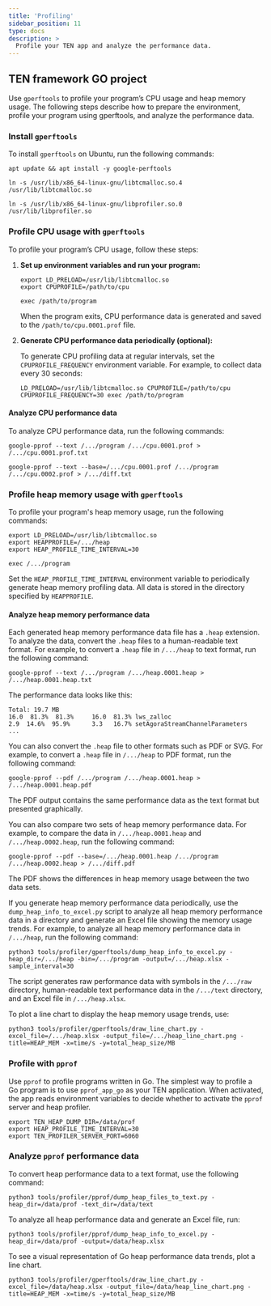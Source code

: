 ```yaml
---
title: 'Profiling'
sidebar_position: 11
type: docs
description: >
  Profile your TEN app and analyze the performance data.
---
```


## TEN framework GO project

Use `gperftools` to profile your program’s CPU usage and heap memory usage. The following steps describe how to prepare the environment, profile your program using gperftools, and analyze the performance data.

### Install `gperftools`

To install `gperftools` on Ubuntu, run the following commands:

```shell
apt update && apt install -y google-perftools

ln -s /usr/lib/x86_64-linux-gnu/libtcmalloc.so.4 /usr/lib/libtcmalloc.so

ln -s /usr/lib/x86_64-linux-gnu/libprofiler.so.0 /usr/lib/libprofiler.so
```

### Profile CPU usage with `gperftools`

To profile your program’s CPU usage, follow these steps:

1. **Set up environment variables and run your program:**

    ```shell
    export LD_PRELOAD=/usr/lib/libtcmalloc.so
    export CPUPROFILE=/path/to/cpu

    exec /path/to/program
    ```

    When the program exits, CPU performance data is generated and saved to the `/path/to/cpu.0001.prof` file.

2. **Generate CPU performance data periodically (optional):**

    To generate CPU profiling data at regular intervals, set the `CPUPROFILE_FREQUENCY` environment variable. For example, to collect data every 30 seconds:

    ```shell
    LD_PRELOAD=/usr/lib/libtcmalloc.so CPUPROFILE=/path/to/cpu CPUPROFILE_FREQUENCY=30 exec /path/to/program
    ```

#### Analyze CPU performance data

To analyze CPU performance data, run the following commands:

```shell
google-pprof --text /.../program /.../cpu.0001.prof > /.../cpu.0001.prof.txt

google-pprof --text --base=/.../cpu.0001.prof /.../program /.../cpu.0002.prof > /.../diff.txt
```

### Profile heap memory usage with `gperftools`

To profile your program's heap memory usage, run the following commands:

```shell
export LD_PRELOAD=/usr/lib/libtcmalloc.so
export HEAPPROFILE=/.../heap
export HEAP_PROFILE_TIME_INTERVAL=30

exec /.../program
```

Set the `HEAP_PROFILE_TIME_INTERVAL` environment variable to periodically generate heap memory profiling data. All data is stored in the directory specified by `HEAPPROFILE`.

#### Analyze heap memory performance data

Each generated heap memory performance data file has a `.heap` extension. To analyze the data, convert the `.heap` files to a human-readable text format. For example, to convert a `.heap` file in `/.../heap` to text format, run the following command:

```shell
google-pprof --text /.../program /.../heap.0001.heap > /.../heap.0001.heap.txt
```

The performance data looks like this:

```text
Total: 19.7 MB
16.0  81.3%  81.3%     16.0  81.3% lws_zalloc
2.9  14.6%  95.9%      3.3   16.7% setAgoraStreamChannelParameters
...
```

You can also convert the `.heap` file to other formats such as PDF or SVG. For example, to convert a `.heap` file in `/.../heap` to PDF format, run the following command:

```shell
google-pprof --pdf /.../program /.../heap.0001.heap > /.../heap.0001.heap.pdf
```

The PDF output contains the same performance data as the text format but presented graphically.

You can also compare two sets of heap memory performance data. For example, to compare the data in `/.../heap.0001.heap` and `/.../heap.0002.heap`, run the following command:

```shell
google-pprof --pdf --base=/.../heap.0001.heap /.../program /.../heap.0002.heap > /.../diff.pdf
```

The PDF shows the differences in heap memory usage between the two data sets.

If you generate heap memory performance data periodically, use the `dump_heap_info_to_excel.py` script to analyze all heap memory performance data in a directory and generate an Excel file showing the memory usage trends. For example, to analyze all heap memory performance data in `/.../heap`, run the following command:

```shell
python3 tools/profiler/gperftools/dump_heap_info_to_excel.py -heap_dir=/.../heap -bin=/.../program -output=/.../heap.xlsx -sample_interval=30
```

The script generates raw performance data with symbols in the `/.../raw` directory, human-readable text performance data in the `/.../text` directory, and an Excel file in `/.../heap.xlsx`.

To plot a line chart to display the heap memory usage trends, use:

```shell
python3 tools/profiler/gperftools/draw_line_chart.py -excel_file=/.../heap.xlsx -output_file=/.../heap_line_chart.png -title=HEAP_MEM -x=time/s -y=total_heap_size/MB
```

### Profile with `pprof`

Use `pprof` to profile programs written in Go. The simplest way to profile a Go program is to use `pprof_app_go` as your TEN application. When activated, the app reads environment variables to decide whether to activate the `pprof` server and heap profiler.

```shell
export TEN_HEAP_DUMP_DIR=/data/prof
export HEAP_PROFILE_TIME_INTERVAL=30
export TEN_PROFILER_SERVER_PORT=6060
```

### Analyze `pprof` performance data

To convert heap performance data to a text format, use the following command:

```shell
python3 tools/profiler/pprof/dump_heap_files_to_text.py -heap_dir=/data/prof -text_dir=/data/text
```

To analyze all heap performance data and generate an Excel file, run:

```shell
python3 tools/profiler/pprof/dump_heap_info_to_excel.py -heap_dir=/data/prof -output=/data/heap.xlsx
```

To see a visual representation of Go heap performance data trends, plot a line chart.

```shell
python3 tools/profiler/gperftools/draw_line_chart.py -excel_file=/data/heap.xlsx -output_file=/data/heap_line_chart.png -title=HEAP_MEM -x=time/s -y=total_heap_size/MB
```
